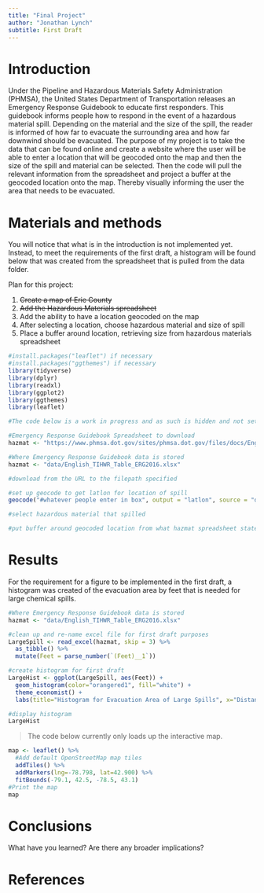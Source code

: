 ```yaml
---
title: "Final Project"
author: "Jonathan Lynch"
subtitle: First Draft
---
```


# Introduction
Under the Pipeline and Hazardous Materials Safety Administration (PHMSA), the United States Department of Transportation releases an Emergency Response Guidebook to educate first responders. This guidebook informs people how to respond in the event of a hazardous material spill. Depending on the material and the size of the spill, the reader is informed of how far to evacuate the surrounding area and how far downwind should be evacuated. The purpose of my project is to take the data that can be found online and create a website where the user will be able to enter a location that will be geocoded onto the map and then the size of the spill and material can be selected. Then the code will pull the relevant information from the spreadsheet and project a buffer at the geocoded location onto the map. Thereby visually informing the user the area that needs to be evacuated.


# Materials and methods

You will notice that what is in the introduction is not implemented yet. Instead, to meet the requirements of the first draft, a histogram will be found below that was created from the spreadsheet that is pulled from the data folder.

Plan for this project:

1. ~~Create a map of Erie County~~
2. ~~Add the Hazardous Materials spreadsheet~~
3. Add the ability to have a location geocoded on the map 
4. After selecting a location, choose hazardous material and size of spill
5. Place a buffer around location, retrieving size from hazardous materials spreadsheet

```r
#install.packages("leaflet") if necessary
#install.packages("ggthemes") if necessary
library(tidyverse)
library(dplyr)
library(readxl)
library(ggplot2)
library(ggthemes)
library(leaflet)
```


```r
#The code below is a work in progress and as such is hidden and not set to run

#Emergency Response Guidebook Spreadsheet to download
hazmat <- "https://www.phmsa.dot.gov/sites/phmsa.dot.gov/files/docs/English_TIHWR_Table_ERG2016.xlsx"

#Where Emergency Response Guidebook data is stored
hazmat <- "data/English_TIHWR_Table_ERG2016.xlsx"

#download from the URL to the filepath specified

#set up geocode to get latlon for location of spill
geocode("#whatever people enter in box", output = "latlon", source = "dsk")

#select hazardous material that spilled

#put buffer around geocoded location from what hazmat spreadsheet states
```


# Results

For the requirement for a figure to be implemented in the first draft, a histogram was created of the evacuation area by feet that is needed for large chemical spills.

```r
#Where Emergency Response Guidebook data is stored
hazmat <- "data/English_TIHWR_Table_ERG2016.xlsx"

#clean up and re-name excel file for first draft purposes
LargeSpill <- read_excel(hazmat, skip = 3) %>%
  as_tibble() %>%
  mutate(Feet = parse_number(`(Feet)__1`))

#create histogram for first draft
LargeHist <- ggplot(LargeSpill, aes(Feet)) +
  geom_histogram(color="orangered1", fill="white") +
  theme_economist() +
  labs(title="Histogram for Evacuation Area of Large Spills", x="Distance by feet", y="Count")

#display histogram
LargeHist
```

> The code below currently only loads up the interactive map.

```r
map <- leaflet() %>%
  #Add default OpenStreetMap map tiles
  addTiles() %>%
  addMarkers(lng=-78.798, lat=42.900) %>%
  fitBounds(-79.1, 42.5, -78.5, 43.1)
#Print the map
map
```


# Conclusions

What have you learned?  Are there any broader implications?

# References

